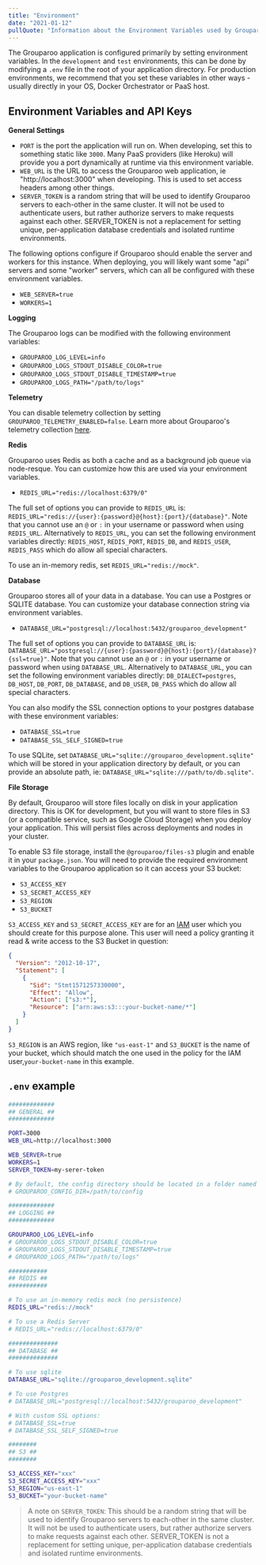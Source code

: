 ```yaml
---
title: "Environment"
date: "2021-01-12"
pullQuote: "Information about the Environment Variables used by Grouparoo"
---
```


The Grouparoo application is configured primarily by setting environment variables. In the `development` and `test` environments, this can be done by modifying a `.env` file in the root of your application directory. For production environments, we recommend that you set these variables in other ways - usually directly in your OS, Docker Orchestrator or PaaS host.

## Environment Variables and API Keys

**General Settings**

- `PORT` is the port the application will run on. When developing, set this to something static like `3000`. Many PaaS providers (like Heroku) will provide you a port dynamically at runtime via this environment variable.
- `WEB_URL` is the URL to access the Grouparoo web application, ie "http://localhost:3000" when developing. This is used to set access headers among other things.
- `SERVER_TOKEN` is a random string that will be used to identify Grouparoo servers to each-other in the same cluster. It will not be used to authenticate users, but rather authorize servers to make requests against each other. SERVER_TOKEN is not a replacement for setting unique, per-application database credentials and isolated runtime environments.

The following options configure if Grouparoo should enable the server and workers for this instance. When deploying, you will likely want some "api" servers and some "worker" servers, which can all be configured with these environment variables.

- `WEB_SERVER=true`
- `WORKERS=1`

**Logging**

The Grouparoo logs can be modified with the following environment variables:

- `GROUPAROO_LOG_LEVEL=info`
- `GROUPAROO_LOGS_STDOUT_DISABLE_COLOR=true`
- `GROUPAROO_LOGS_STDOUT_DISABLE_TIMESTAMP=true`
- `GROUPAROO_LOGS_PATH="/path/to/logs"`

**Telemetry**

You can disable telemetry collection by setting `GROUPAROO_TELEMETRY_ENABLED=false`. Learn more about Grouparoo's telemetry collection [here](/docs/support/telemetry).

**Redis**

Grouparoo uses Redis as both a cache and as a background job queue via node-resque. You can customize how this are used via your environment variables.

- `REDIS_URL="redis://localhost:6379/0"`

The full set of options you can provide to `REDIS_URL` is: `REDIS_URL="redis://{user}:{password}@{host}:{port}/{database}"`. Note that you cannot use an `@` or `:` in your username or password when using `REDIS_URL`. Alternatively to `REDIS_URL`, you can set the following environment variables directly: `REDIS_HOST`, `REDIS_PORT`, `REDIS_DB`, and `REDIS_USER`, `REDIS_PASS` which do allow all special characters.

To use an in-memory redis, set `REDIS_URL="redis://mock"`.

**Database**

Grouparoo stores all of your data in a database. You can use a Postgres or SQLITE database. You can customize your database connection string via environment variables.

- `DATABASE_URL="postgresql://localhost:5432/grouparoo_development"`

The full set of options you can provide to `DATABASE_URL` is: `DATABASE_URL="postgresql://{user}:{password}@{host}:{port}/{database}?{ssl=true}"`. Note that you cannot use an `@` or `:` in your username or password when using `DATABASE_URL`. Alternatively to `DATABASE_URL`, you can set the following environment variables directly: `DB_DIALECT=postgres`, `DB_HOST`, `DB_PORT`, `DB_DATABASE`, and `DB_USER`, `DB_PASS` which do allow all special characters.

You can also modify the SSL connection options to your postgres database with these environment variables:

- `DATABASE_SSL=true`
- `DATABASE_SSL_SELF_SIGNED=true`

To use SQLite, set `DATABASE_URL="sqlite://grouparoo_development.sqlite"` which will be stored in your application directory by default, or you can provide an absolute path, ie: `DATABASE_URL="sqlite:///path/to/db.sqlite"`.

**File Storage**

By default, Grouparoo will store files locally on disk in your application directory. This is OK for development, but you will want to store files in S3 (or a compatible service, such as Google Cloud Storage) when you deploy your application. This will persist files across deployments and nodes in your cluster.

To enable S3 file storage, install the `@grouparoo/files-s3` plugin and enable it in your `package.json`. You will need to provide the required environment variables to the Grouparoo application so it can access your S3 bucket:

- `S3_ACCESS_KEY`
- `S3_SECRET_ACCESS_KEY`
- `S3_REGION`
- `S3_BUCKET`

`S3_ACCESS_KEY` and `S3_SECRET_ACCESS_KEY` are for an [IAM](https://console.aws.amazon.com/iam/home) user which you should create for this purpose alone. This user will need a policy granting it read & write access to the S3 Bucket in question:

```json
{
  "Version": "2012-10-17",
  "Statement": [
    {
      "Sid": "Stmt1571257330000",
      "Effect": "Allow",
      "Action": ["s3:*"],
      "Resource": ["arn:aws:s3:::your-bucket-name/*"]
    }
  ]
}
```

`S3_REGION` is an AWS region, like `"us-east-1"` and `S3_BUCKET` is the name of your bucket, which should match the one used in the policy for the IAM user,`your-bucket-name` in this example.

## `.env` example

```bash
#############
## GENERAL ##
#############

PORT=3000
WEB_URL=http://localhost:3000

WEB_SERVER=true
WORKERS=1
SERVER_TOKEN=my-serer-token

# By default, the config directory should be located in a folder named "config" within the root of your project.  You can change that with `GROUPAROO_CONFIG_DIR`
# GROUPAROO_CONFIG_DIR=/path/to/config

#############
## LOGGING ##
#############

GROUPAROO_LOG_LEVEL=info
# GROUPAROO_LOGS_STDOUT_DISABLE_COLOR=true
# GROUPAROO_LOGS_STDOUT_DISABLE_TIMESTAMP=true
# GROUPAROO_LOGS_PATH="/path/to/logs"

###########
## REDIS ##
###########

# To use an in-memory redis mock (no persistence)
REDIS_URL="redis://mock"

# To use a Redis Server
# REDIS_URL="redis://localhost:6379/0"

##############
## DATABASE ##
##############

# To use sqlite
DATABASE_URL="sqlite://grouparoo_development.sqlite"

# To use Postgres
# DATABASE_URL="postgresql://localhost:5432/grouparoo_development"

# With custom SSL options:
# DATABASE_SSL=true
# DATABASE_SSL_SELF_SIGNED=true

########
## S3 ##
########

S3_ACCESS_KEY="xxx"
S3_SECRET_ACCESS_KEY="xxx"
S3_REGION="us-east-1"
S3_BUCKET="your-bucket-name"
```

> A note on `SERVER_TOKEN`: This should be a random string that will be used to identify Grouparoo servers to each-other in the same cluster. It will not be used to authenticate users, but rather authorize servers to make requests against each other. SERVER_TOKEN is not a replacement for setting unique, per-application database credentials and isolated runtime environments.
